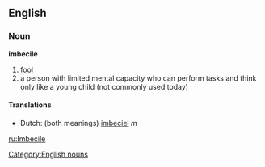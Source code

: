 ==English==
===Noun===
'''imbecile''' 
#[[fool]]
#a person with limited mental capacity who can perform tasks and think only like a young child (not commonly used today)

====Translations====
*Dutch: (both meanings) [[imbeciel]] ''m''

[[Category:English nouns]]

[[ru:Imbecile]]